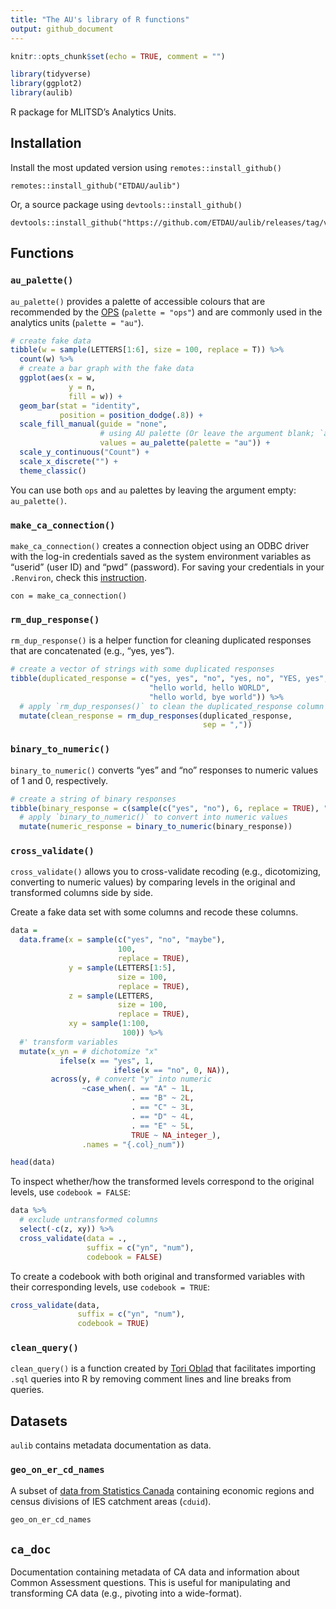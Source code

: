 ```yaml
---
title: "The AU's library of R functions"
output: github_document
---
```


```r
knitr::opts_chunk$set(echo = TRUE, comment = "")

library(tidyverse)
library(ggplot2)
library(aulib)
```


R package for MLITSD's Analytics Units.

## Installation   

Install the most updated version using `remotes::install_github()`  
```
remotes::install_github("ETDAU/aulib")
```

Or, a source package using `devtools::install_github()`    
```
devtools::install_github("https://github.com/ETDAU/aulib/releases/tag/v0.0.0.9000")
```


## Functions   

### `au_palette()`      
`au_palette()` provides a palette of accessible colours that are recommended by the [OPS](https://intra.ontario.ca/tbs/ontario-logo) (`palette = "ops"`) and are commonly used in the analytics units (`palette = "au"`).  


```r
# create fake data 
tibble(w = sample(LETTERS[1:6], size = 100, replace = T)) %>%
  count(w) %>% 
  # create a bar graph with the fake data  
  ggplot(aes(x = w,
             y = n,
             fill = w)) +
  geom_bar(stat = "identity",
           position = position_dodge(.8)) + 
  scale_fill_manual(guide = "none",
                    # using AU palette (Or leave the argument blank; `au_palette()`)
                    values = au_palette(palette = "au")) +
  scale_y_continuous("Count") +
  scale_x_discrete("") + 
  theme_classic()
```

You can use both `ops` and `au` palettes by leaving the argument empty: `au_palette()`.    


### `make_ca_connection()`       
`make_ca_connection()` creates a connection object using an ODBC driver with the log-in credentials saved as the system environment variables as "userid" (user ID) and "pwd" (password). For saving your credentials in your `.Renviron`, check this [instruction](https://github.com/ETDAU/aulib/blob/main/vignettes/odbc-credentials.Rmd).      

```
con = make_ca_connection()
```

### `rm_dup_response()`   
`rm_dup_response()` is a helper function for cleaning duplicated responses that are concatenated (e.g., "yes, yes"). 

```r
# create a vector of strings with some duplicated responses
tibble(duplicated_response = c("yes, yes", "no", "yes, no", "YES, yes",
                               "hello world, hello WORLD",
                               "hello world, bye world")) %>% 
  # apply `rm_dup_responses()` to clean the duplicated_response column  
  mutate(clean_response = rm_dup_responses(duplicated_response, 
                                           sep = ","))
```


### `binary_to_numeric()`    
`binary_to_numeric()` converts "yes" and "no" responses to numeric values of 1 and 0, respectively.  


```r
# create a string of binary responses
tibble(binary_response = c(sample(c("yes", "no"), 6, replace = TRUE), "YES")) %>% 
  # apply `binary_to_numeric()` to convert into numeric values 
  mutate(numeric_response = binary_to_numeric(binary_response))
```

### `cross_validate()`   
`cross_validate()` allows you to cross-validate recoding (e.g., dicotomizing, converting to numeric values) by comparing levels in the original and transformed columns side by side. 

Create a fake data set with some columns and recode these columns.   
```r
data =
  data.frame(x = sample(c("yes", "no", "maybe"),
                        100,
                        replace = TRUE),
             y = sample(LETTERS[1:5],
                        size = 100,
                        replace = TRUE),
             z = sample(LETTERS,
                        size = 100,
                        replace = TRUE),
             xy = sample(1:100,
                         100)) %>%
  #' transform variables 
  mutate(x_yn = # dichotomize "x"
           ifelse(x == "yes", 1,
                       ifelse(x == "no", 0, NA)),
         across(y, # convert "y" into numeric
                ~case_when(. == "A" ~ 1L,
                           . == "B" ~ 2L,
                           . == "C" ~ 3L,
                           . == "D" ~ 4L,
                           . == "E" ~ 5L,
                           TRUE ~ NA_integer_),
                .names = "{.col}_num"))

head(data)
```

To inspect whether/how the transformed levels correspond to the original levels, use `codebook = FALSE`:      
```r
data %>% 
  # exclude untransformed columns
  select(-c(z, xy)) %>% 
  cross_validate(data = .,
                 suffix = c("yn", "num"),
                 codebook = FALSE)

```

To create a codebook with both original and transformed variables with their corresponding levels, use `codebook = TRUE`:    
```r
cross_validate(data,
               suffix = c("yn", "num"),
               codebook = TRUE)

```


### `clean_query()`    
`clean_query()` is a function created by [Tori Oblad](https://stackoverflow.com/a/58446028) that facilitates importing `.sql` queries into R by removing comment lines and line breaks from queries. 


## Datasets   
`aulib` contains metadata documentation as data.   

### `geo_on_er_cd_names`   
A subset of [data from Statistics Canada](https://www12.statcan.gc.ca/census-recensement/2021/geo/aip-pia/attribute-attribs/index2021-eng.cfm?year=2021) containing economic regions and census divisions of IES catchment areas (`cduid`).   

```r
geo_on_er_cd_names
```

## `ca_doc`    
Documentation containing metadata of CA data and information about Common Assessment questions. This is useful for manipulating and transforming CA data (e.g., pivoting into a wide-format).  



